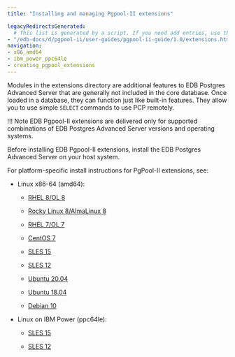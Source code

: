 ```yaml
---
title: "Installing and managing Pgpool-II extensions"

legacyRedirectsGenerated:
  # This list is generated by a script. If you need add entries, use the `legacyRedirects` key.
- "/edb-docs/d/pgpool-ii/user-guides/pgpool-ii-guide/1.0/extensions.html"
navigation:
- x86_amd64
- ibm_power_ppc64le
- creating_pgpool_extensions
---
```


Modules in the extensions directory are additional features to EDB Postgres Advanced Server that are generally not included in the core database. Once loaded in a database, they can function just like built-in features. They allow you to use simple `SELECT` commands to use PCP remotely.

!!! Note
    EDB Pgpool-II extensions are delivered only for supported combinations of EDB Postgres Advanced Server versions and operating systems.

Before installing EDB Pgpool-II extensions, install the EDB Postgres Advanced Server on your host system.

For platform-specific install instructions for PgPool-II extensions, see:

- Linux x86-64 (amd64):
  - [RHEL 8/OL 8](x86_amd64/01_pgpoolext_rhel8_x86)

  - [Rocky Linux 8/AlmaLinux 8](x86_amd64/02_pgpoolext_other_linux8_x86)
  - [RHEL 7/OL 7](x86_amd64/03_pgpoolext_rhel7_x86)
  - [CentOS 7](x86_amd64/04_pgpoolext_centos7_x86)
  - [SLES 15](x86_amd64/05_pgpoolext_sles15_x86)
  - [SLES 12](x86_amd64/06_pgpoolext_sles12_x86)
  - [Ubuntu 20.04](x86_amd64/07_pgpoolext_ubuntu20_x86)
  - [Ubuntu 18.04](x86_amd64/07a_pgpoolext_ubuntu18_x86)
  - [Debian 10](x86_amd64/08_pgpoolext_deb10_x86)

- Linux on IBM Power (ppc64le):
  - [SLES 15](ibm_power_ppc64le/11_pgpoolext_sles15_ppcle)

  - [SLES 12](ibm_power_ppc64le/12_pgpoolext_sles12_ppcle)

